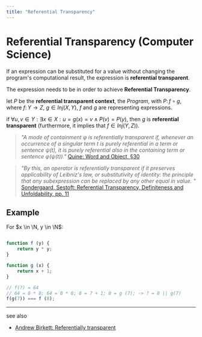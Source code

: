 ```yaml
---
title: "Referential Transparency"
---
```



# Referential Transparency (Computer Science)

If an expression can be substituted for a value without changing the program's computational result, the expression is **referential transparent**.

The expression needs to be <GlosRef name="pure" file="cs.purefunction" /> in order to achieve **Referential Transparency**.

let $P$ be the **referential transparent context**, the _Program_, with $P\colon f \circ g$, where $f\colon Y \rightarrow Z$, $g \in Inj(X, Y)$, $f$ and $g$ are representing expressions.

if $\forall u,v \in Y: \exists x \in X: u=g(x)=v \land P(v) = P(y)$, then $g$ is **referential transparent** (furthermore, it implies that $f \in Inj(Y, Z)$).


> _"A mode of containment φ is referentially transparent if, whenever an occurrence of a singular term $t$ is purely referential in a term or sentence $ψ(t)$, it is purely referential also in the containing term or sentence $φ(ψ(t))$."_ [Quine: Word and Object, §30](https://archive.org/details/in.ernet.dli.2015.529086)

> _"By this, an operator is referentially transparent if it preserves applicability of Leibniz's law, or substitutivity of identity:
the principle that any subexpression can be replaced by any other equal in value. "_ [Sondergaard, Sestoft: Referential Transparency,
Definiteness and Unfoldability, pp. 11](https://www.cs.tufts.edu/~nr/cs257/archive/peter-sestoft/ref-trans.pdf)

## Example

For $x \in \N, y \in \N$:

```javascript

function f (y) {
    return y * y;
}

function g (x) {
    return x + 1;
}

// f(?) = 64
// 64 = 8 * 8; 64 = 8 * 8; 8 = 7 + 1; 8 = g (7); -> ? = 8 || g(7)
f(g(7)) === f (8);
```

<BackButton />

--------
see also
 - [Andrew Birkett: Referentially transparent](https://www.nobugs.org/blog/archives/2008/11/12/why-do-they-call-it-referentially-transparent/)